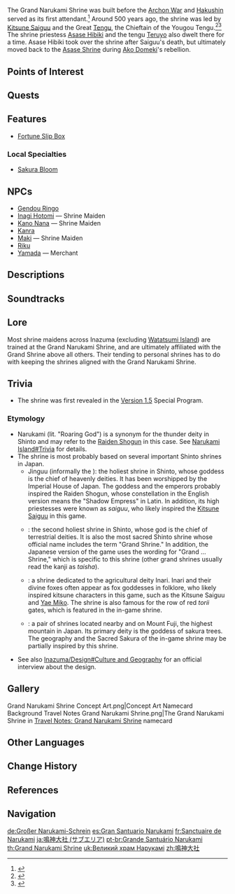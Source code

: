 {{About|the location|other uses|Grand Narukami Shrine}}
{{Location Infobox
|title        = Grand Narukami Shrine
|image        = Grand Narukami Shrine.png
|type         = Subarea
|region       = Inazuma
|area         = Narukami Island
}}

{{Location Intro|The {{Lang|'''Grand Narukami Shrine'''|ja=鳴神大社|ja_rm=Narukami Ooyashiro}}|description=}}

The Grand Narukami Shrine was built before the [[Archon War]] and [[Hakushin]] served as its first attendant.<ref>{{Ref/Book|New Chronicles of the Six Kitsune}}</ref> Around 500 years ago, the shrine was led by [[Kitsune Saiguu]] and the Great [[Tengu]], the Chieftain of the Yougou Tengu.<ref>{{Ref/ArtiSet|Shimenawa's Reminiscence}}</ref><ref>{{Ref/ArtiSet|Emblem of Severed Fate}}</ref> The shrine priestess [[Asase Hibiki]] and the tengu [[Teruyo]] also dwelt there for a time. Asase Hibiki took over the shrine after Saiguu's death, but ultimately moved back to the [[Asase Shrine]] during [[Ako Domeki]]'s rebellion.

==Points of Interest==
{{Locations by Category Table
|type = Points of Interest
|not = Bulletin Boards}}

==Quests==
{{Quests by Category List|heo=1}}

==Features==
* [[Fortune Slip|Fortune Slip Box]]
<!--
===Domains===

===Exploration===

===Bosses===
-->
===Local Specialties===
* [[Sakura Bloom]]
<!--
===Interactables===

==Puzzles==
-->
==NPCs==
* [[Gendou Ringo]]
* [[Inagi Hotomi]] &mdash; Shrine Maiden
* [[Kano Nana]] &mdash; Shrine Maiden
* [[Kanra]]
* [[Maki]] &mdash; Shrine Maiden
* [[Riku]]
* [[Yamada]] &mdash; Merchant

==Descriptions==
{{Description/Viewpoint|Grand Narukami Shrine, Mt. Yougou}}
{{Description|The largest shrine in Inazuma, located at the peak of [[Mt. Yougou]]. It is dedicated to Her Excellency, the Almighty [[Raiden Shogun|Narukami Ogosho]].<br>For those who have wishes, they can climb to the top of the mountain one step at a time. For those who have gained the favor of {{Electro}}, they can use the [[Thunder Spheres]] to fly up and reach the shrine surrounded by the huge [[Sacred Sakura]] Tree. The Sacred Sakura is in constant bloom, symbolizing the eternity of Narukami.<br>After passing through the many torii gates, find the [[Gendou Ringo|shrine maiden]] to draw a fortune slip and ask for Narukami's blessing.|[https://genshin.hoyoverse.com/en/map Exploration], Genshin Impact Official Site}}
{{Description|Standing proudly on the summit of [[Mt. Yougou]], the Grand Narukami Shrine nestles within the embrace of the cherry blossoms.<br>It is the largest shrine within [[Inazuma]]'s borders.|2=[https://youtu.be/cE7RW9htzQU?t=2957 Version 1.6 Special Program]}}

==Soundtracks==
{{Soundtracks by Category Table|type=location}}

==Lore==
Most shrine maidens across Inazuma (excluding [[Watatsumi Island]]) are trained at the Grand Narukami Shrine, and are ultimately affiliated with the Grand Shrine above all others. Their tending to personal shrines has to do with keeping the shrines aligned with the Grand Narukami Shrine.

==Trivia==
* The shrine was first revealed in the [[Version 1.5]] Special Program.
===Etymology===
* Narukami (lit. "Roaring God") is a synonym for the thunder deity {{w|Raijin}} in Shinto and may refer to the [[Raiden Shogun]] in this case. See [[Narukami Island#Trivia]] for details.
* The shrine is most probably based on several important Shinto shrines in Japan.
** Jinguu (informally the {{w|Ise Grand Shrine}}): the holiest shrine in Shinto, whose goddess is the chief of heavenly deities. It has been worshipped by the Imperial House of Japan. The goddess and the emperors probably inspired the Raiden Shogun, whose constellation in the English version means the "Shadow Empress" in Latin. In addition, its high priestesses were known as ''saiguu'', who likely inspired the [[Kitsune Saiguu]] in this game.
** {{w|Izumo-taisha|Izumo Grand Shrine}}: the second holiest shrine in Shinto, whose god is the chief of terrestrial deities. It is also the most sacred Shinto shrine whose official name includes the term "Grand Shrine." In addition, the Japanese version of the game uses the wording {{Lang|''Ooyashiro''|ja=大社}} for "Grand ... Shrine," which is specific to this shrine (other grand shrines usually read the kanji {{ja|大社}} as ''taisha'').
** {{w|Fushimi Inari-taisha|Fushimi Inari Grand Shrine}}: a shrine dedicated to the agricultural deity Inari. Inari and their divine foxes often appear as fox goddesses in folklore, who likely inspired kitsune characters in this game, such as the Kitsune Saiguu and [[Yae Miko]]. The shrine is also famous for the row of red ''torii'' gates, which is featured in the in-game shrine.
** {{w|Fujisan Hongū Sengen Taisha|Sengen Grand Shrine}}: a pair of shrines located nearby and on Mount Fuji, the highest mountain in Japan. Its primary deity is the goddess of sakura trees. The geography and the Sacred Sakura of the in-game shrine may be partially inspired by this shrine.
* See also [[Inazuma/Design#Culture and Geography]] for an official interview about the design.

==Gallery==
<gallery>
Grand Narukami Shrine Concept Art.png|Concept Art
Namecard Background Travel Notes Grand Narukami Shrine.png|The Grand Narukami Shrine in [[Travel Notes: Grand Narukami Shrine]] namecard
</gallery>
<!--
==Video Guides==
-->
==Other Languages==
{{Other Languages
|en      = Grand Narukami Shrine
|zhs     = 鸣神大社
|zhs_rm  = Míngshén Dàshè
|zht     = 鳴神大社
|zht_rm  = Míngshén Dàshè
|zh_tl   = Thunder God Grand Shrine{{Sino|zh|ja}}
|ja      = {{Rubi|鳴|なる|神|かみ|大|おお|社|やしろ}}
|ja_rm   = Narukami Ooyashiro<ref>[[Map]], Label: Grand Narukami Shrine (Japanese)</ref>
|ja_tl   = Thunder God Grand Shrine
|ko      = 나루카미 다이샤
|ko_tl   = Narukami Taisha
|es      = Gran Santuario Narukami
|es_tl   = Grand Narukami Sanctuary
|fr      = Sanctuaire de Narukami
|fr_tl   = Sanctuary of Narukami
|ru      = Великий храм Наруками
|ru_tl   = Great Narukami Temple
|th      = Grand Narukami Shrine<ref>[[Map]], Label: Grand Narukami Shrine (Thai)</ref> / ศาลเจ้า Grand Narukami
|th_rm   = Grand Narukami Shrine / Sanchao Grand Narukami
|th_tl   = Grand Narukami Shrine / Grand Narukami Shrine
|vi      = Đền Narukami
|vi_tl   = Narukami Shrine
|de      = Großer Narukami-Schrein
|de_tl   = Grand Narukami Shrine
|id      = Grand Narukami Shrine<ref>[[Map]], Label: Grand Narukami Shrine (Indonesian)</ref> / Kuil Agung Narukami
|id_tl   = Grand Narukami Shrine / Grand Narukami Shrine
|pt      = Grande Santuário Narukami
|pt_tl   = Great Narukami Sanctuary
|tr      = Büyük Narukami Tapınağı
|tr_tl   = Grand Narukami Temple
|it      = Gran Santuario di Narukami
|it_tl   = Great Sanctuary of Narukami
}}

==Change History==
{{Change History|2.0}}

==References==
{{Reflist|2}}

==Navigation==
{{Area Navbox|Inazuma}}

[[de:Großer Narukami-Schrein]]
[[es:Gran Santuario Narukami]]
[[fr:Sanctuaire de Narukami]]
[[ja:鳴神大社 (サブエリア)]]
[[pt-br:Grande Santuário Narukami]]
[[th:Grand Narukami Shrine]]
[[uk:Великий храм Нарукамі]]
[[zh:鳴神大社]]